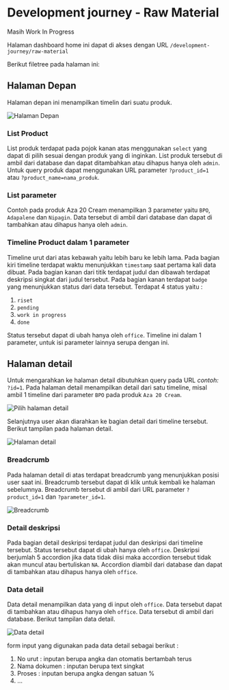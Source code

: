 # Development journey - Raw Material


<Callout type="warning" emoji="⚠️">
  Masih Work In Progress
</Callout>

Halaman dashboard home ini dapat di akses dengan URL `/development-journey/raw-material`

Berikut filetree pada halaman ini:


<FileTree>
  <FileTree.Folder name="resource" defaultOpen>
    <FileTree.Folder name="views" defaultOpen>
      <FileTree.Folder name="pages" defaultOpen>
        <FileTree.Folder name="development-journey" defaultOpen>
          <FileTree.Folder name="raw-material" defaultOpen>
            <FileTree.File name="index.blade.php" />
            <FileTree.File name="detail.blade.php" />
          </FileTree.Folder>
        </FileTree.Folder>
      </FileTree.Folder>
    </FileTree.Folder>
  </FileTree.Folder>
</FileTree>

## Halaman Depan

Halaman depan ini menampilkan timelin dari suatu produk.

![Halaman Depan](/development-journey/raw-material.png)

### List Product

List produk terdapat pada pojok kanan atas menggunakan `select` yang dapat di pilih sesuai dengan produk yang di inginkan. List produk tersebut di ambil dari database dan dapat ditambahkan atau dihapus hanya oleh `admin`. Untuk query produk dapat menggunakan URL parameter `?product_id=1` atau `?product_name=nama_produk`.

### List parameter

Contoh pada produk Aza 20 Cream menampilkan 3 parameter yaitu `BPO`, `Adapalene` dan `Nipagin`. Data tersebut di ambil dari database dan dapat di tambahkan atau dihapus hanya oleh `admin`.

### Timeline Product dalam 1 parameter

Timeline urut dari atas kebawah yaitu lebih baru ke lebih lama. Pada bagian kiri timeline terdapat waktu menunjukkan `timestamp` saat pertama kali data dibuat. Pada bagian kanan dari titik terdapat judul dan dibawah terdapat deskripsi singkat dari judul tersebut. Pada bagian kanan terdapat `badge` yang menunjukkan status dari data tersebut. Terdapat 4 status yaitu :

1. `riset`
2. `pending`
3. `work in progress`
4. `done`

Status tersebut dapat di ubah hanya oleh `office`. Timeline ini dalam 1 parameter, untuk isi parameter lainnya serupa dengan ini.

## Halaman detail

Untuk mengarahkan ke halaman detail dibutuhkan query pada URL _contoh:_ `?id=1`. Pada halaman detail menampilkan detail dari satu timeline, misal ambil 1 timeline dari parameter `BPO` pada produk `Aza 20 Cream`.

![Pilih halaman detail](/development-journey/finish-good-detail-2.png)

Selanjutnya user akan diarahkan ke bagian detail dari timeline tersebut. Berikut tampilan pada halaman detail.

![Halaman detail](/development-journey/finish-good-detail-1.png)

### Breadcrumb

Pada halaman detail di atas terdapat breadcrumb yang menunjukkan posisi user saat ini. Breadcrumb tersebut dapat di klik untuk kembali ke halaman sebelumnya. Breadcrumb tersebut di ambil dari URL parameter `?product_id=1` dan `?parameter_id=1`.

![Breadcrumb](/development-journey/finish-good-detail-3.png)

### Detail deskripsi

Pada bagian detail deskripsi terdapat judul dan deskripsi dari timeline tersebut. Status tersebut dapat di ubah hanya oleh `office`. Deskripsi berjumlah 5 accordion jika data tidak diisi maka accordion tersebut tidak akan muncul atau bertuliskan `NA`. Accordion diambil dari database dan dapat di tambahkan atau dihapus hanya oleh `office`.

### Data detail

Data detail menampilkan data yang di input oleh `office`. Data tersebut dapat di tambahkan atau dihapus hanya oleh `office`. Data tersebut di ambil dari database.
Berikut tampilan data detail.

![Data detail](/development-journey/finish-good-detail-4.png)

form input yang digunakan pada data detail sebagai berikut :

1. No urut : inputan berupa angka dan otomatis bertambah terus
2. Nama dokumen : inputan berupa text singkat
3. Proses : inputan berupa angka dengan satuan %
4. ...
